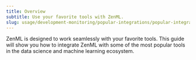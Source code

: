 ---
title: Overview
subtitle: Use your favorite tools with ZenML.
slug: usage/development-monitoring/popular-integrations/popular-integrations
---


ZenML is designed to work seamlessly with your favorite tools. This guide will show you how to integrate ZenML with some of the most popular tools in the data science and machine learning ecosystem.
